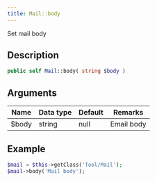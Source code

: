 ```yaml
---
title: Mail::body
---
```


Set mail body


## Description

```php
public self Mail::body( string $body )
```

## Arguments

| Name  | Data type | Default | Remarks    |
| ----- | --------- | ------- | ---------- |
| $body | string    | null    | Email body |


## Example

```php title="Controller"
$mail = $this->getClass('Tool/Mail');
$mail->body('Mail body');
```
